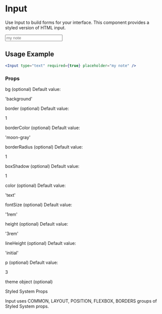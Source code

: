 # Input

Use Input to build forms for your interface. This component provides a styled version of HTML input.


<Input type="text" required={true} placeholder="my note" />

## Usage Example

```jsx
<Input type="text" required={true} placeholder="my note" />
```
### Props

bg
(optional)
Default value:

'background'

border
(optional)
Default value:

1

borderColor
(optional)
Default value:

'moon-gray'

borderRadius
(optional)
Default value:

1

boxShadow
(optional)
Default value:

1

color
(optional)
Default value:

'text'

fontSize
(optional)
Default value:

'1rem'

height
(optional)
Default value:

'3rem'

lineHeight
(optional)
Default value:

'initial'

p
(optional)
Default value:

3

theme
object
(optional)

Styled System Props

Input uses COMMON, LAYOUT, POSITION, FLEXBOX, BORDERS groups of Styled System props.